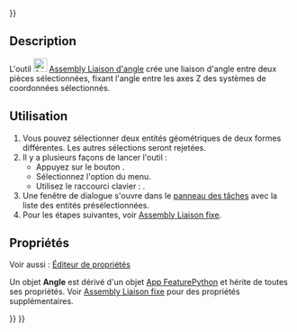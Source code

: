 <languages/>
{{UnfinishedDocu{{#translation:}}}}

{{Docnav/fr
|[[Assembly_CreateJointPerpendicular/fr|Liaison perpendiculaire]]
|[[Assembly_CreateJointRackPinion/fr|Liaison crémaillère]]
|[[Assembly_Workbench/fr|Atelier Assembly]]
|IconL=Assembly_CreateJointPerpendicular.svg
|IconR=Assembly_CreateJointRackPinion.svg
|IconC=Workbench_Assembly.svg
}}

{{GuiCommand/fr
|Name=Assembly CreateJointAngle
|Name/fr=Assembly Liaison d'angle
|MenuLocation=Assemblage → Créer une liaison d'angle
|Workbenches=[[Assembly_Workbench/fr|Assembly]]
|Shortcut={{KEY|X}}
|Version=1.0
|SeeAlso=
}}

==Description==

L'outil [[Image:Assembly_CreateJointAngle.svg|24px]] [[Assembly_CreateJointAngle/fr|Assembly Liaison d'angle]] crée une liaison d'angle entre deux pièces sélectionnées, fixant l'angle entre les axes Z des systèmes de coordonnées sélectionnés.

<span id="Usage"></span>
==Utilisation==

# Vous pouvez sélectionner deux entités géométriques de deux formes différentes. Les autres sélections seront rejetées.
# Il y a plusieurs façons de lancer l'outil :
#* Appuyez sur le bouton {{Button|[[Image:Assembly_CreateJointAngle.svg|16px]] [[Assembly_CreateJointAngle/fr|Créer une liaison d'angle]]}}.
#* Sélectionnez l'option {{MenuCommand|Assemblage → [[Image:Assembly_CreateJointAngle.svg|16px]] Créer une liaison d'angle}} du menu.
#* Utilisez le raccourci clavier : {{KEY|X}}.
# Une fenêtre de dialogue s'ouvre dans le [[Task_panel/fr|panneau des tâches]] avec la liste des entités présélectionnées.
# Pour les étapes suivantes, voir [[Assembly_CreateJointFixed/fr#Utilisation|Assembly Liaison fixe]].

<span id="Properties"></span>
==Propriétés==

Voir aussi : [[Property_editor/fr|Éditeur de propriétés]]

Un objet '''Angle''' est dérivé d'un objet [[App_FeaturePython/fr|App FeaturePython]] et hérite de toutes ses propriétés. Voir [[Assembly_CreateJointFixed/fr#Propriétés|Assembly Liaison fixe]] pour des propriétés supplémentaires.


{{Docnav/fr
|[[Assembly_CreateJointPerpendicular/fr|Liaison perpendiculaire]]
|[[Assembly_CreateJointRackPinion/fr|Liaison crémaillère]]
|[[Assembly_Workbench/fr|Atelier Assembly]]
|IconL=Assembly_CreateJointPerpendicular.svg
|IconR=Assembly_CreateJointRackPinion.svg
|IconC=Workbench_Assembly.svg
}}

{{Assembly_Tools_navi{{#translation:}}}}
{{Userdocnavi{{#translation:}}}}